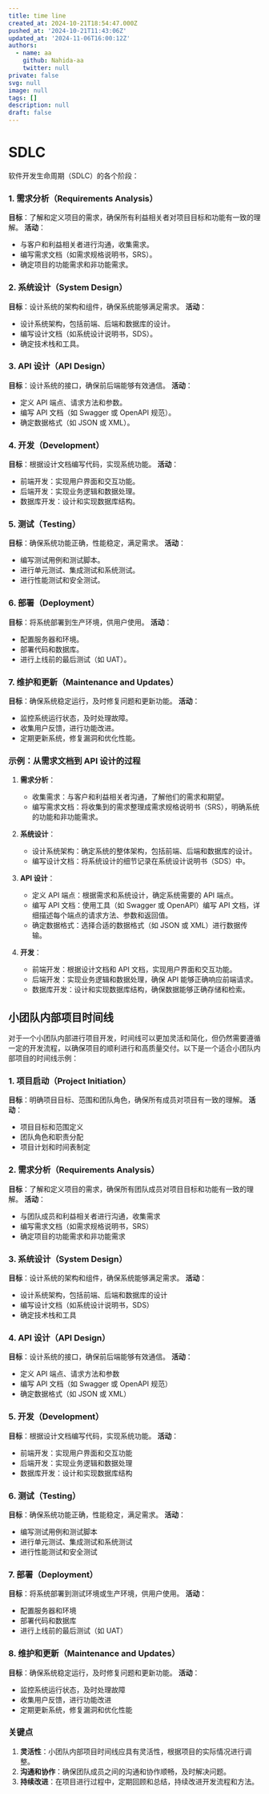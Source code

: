 ```yaml
---
title: time line
created_at: 2024-10-21T18:54:47.000Z
pushed_at: '2024-10-21T11:43:06Z'
updated_at: '2024-11-06T16:00:12Z'
authors:
  - name: aa
    github: Nahida-aa
    twitter: null
private: false
svg: null
image: null
tags: []
description: null
draft: false
---
```

# SDLC
软件开发生命周期（SDLC）的各个阶段：

### 1. 需求分析（Requirements Analysis）
**目标**：了解和定义项目的需求，确保所有利益相关者对项目目标和功能有一致的理解。
**活动**：
- 与客户和利益相关者进行沟通，收集需求。
- 编写需求文档（如需求规格说明书，SRS）。
- 确定项目的功能需求和非功能需求。

### 2. 系统设计（System Design）
**目标**：设计系统的架构和组件，确保系统能够满足需求。
**活动**：
- 设计系统架构，包括前端、后端和数据库的设计。
- 编写设计文档（如系统设计说明书，SDS）。
- 确定技术栈和工具。

### 3. API 设计（API Design）
**目标**：设计系统的接口，确保前后端能够有效通信。
**活动**：
- 定义 API 端点、请求方法和参数。
- 编写 API 文档（如 Swagger 或 OpenAPI 规范）。
- 确定数据格式（如 JSON 或 XML）。

### 4. 开发（Development）
**目标**：根据设计文档编写代码，实现系统功能。
**活动**：
- 前端开发：实现用户界面和交互功能。
- 后端开发：实现业务逻辑和数据处理。
- 数据库开发：设计和实现数据库结构。

### 5. 测试（Testing）
**目标**：确保系统功能正确，性能稳定，满足需求。
**活动**：
- 编写测试用例和测试脚本。
- 进行单元测试、集成测试和系统测试。
- 进行性能测试和安全测试。

### 6. 部署（Deployment）
**目标**：将系统部署到生产环境，供用户使用。
**活动**：
- 配置服务器和环境。
- 部署代码和数据库。
- 进行上线前的最后测试（如 UAT）。

### 7. 维护和更新（Maintenance and Updates）
**目标**：确保系统稳定运行，及时修复问题和更新功能。
**活动**：
- 监控系统运行状态，及时处理故障。
- 收集用户反馈，进行功能改进。
- 定期更新系统，修复漏洞和优化性能。

### 示例：从需求文档到 API 设计的过程

1. **需求分析**：
   - 收集需求：与客户和利益相关者沟通，了解他们的需求和期望。
   - 编写需求文档：将收集到的需求整理成需求规格说明书（SRS），明确系统的功能和非功能需求。

2. **系统设计**：
   - 设计系统架构：确定系统的整体架构，包括前端、后端和数据库的设计。
   - 编写设计文档：将系统设计的细节记录在系统设计说明书（SDS）中。

3. **API 设计**：
   - 定义 API 端点：根据需求和系统设计，确定系统需要的 API 端点。
   - 编写 API 文档：使用工具（如 Swagger 或 OpenAPI）编写 API 文档，详细描述每个端点的请求方法、参数和返回值。
   - 确定数据格式：选择合适的数据格式（如 JSON 或 XML）进行数据传输。

4. **开发**：
   - 前端开发：根据设计文档和 API 文档，实现用户界面和交互功能。
   - 后端开发：实现业务逻辑和数据处理，确保 API 能够正确响应前端请求。
   - 数据库开发：设计和实现数据库结构，确保数据能够正确存储和检索。

## 小团队内部项目时间线

对于一个小团队内部进行项目开发，时间线可以更加灵活和简化，但仍然需要遵循一定的开发流程，以确保项目的顺利进行和高质量交付。以下是一个适合小团队内部项目的时间线示例：

### 1. 项目启动（Project Initiation）
**目标**：明确项目目标、范围和团队角色，确保所有成员对项目有一致的理解。
**活动**：
- 项目目标和范围定义
- 团队角色和职责分配
- 项目计划和时间表制定

### 2. 需求分析（Requirements Analysis）
**目标**：了解和定义项目的需求，确保所有团队成员对项目目标和功能有一致的理解。
**活动**：
- 与团队成员和利益相关者进行沟通，收集需求
- 编写需求文档（如需求规格说明书，SRS）
- 确定项目的功能需求和非功能需求

### 3. 系统设计（System Design）
**目标**：设计系统的架构和组件，确保系统能够满足需求。
**活动**：
- 设计系统架构，包括前端、后端和数据库的设计
- 编写设计文档（如系统设计说明书，SDS）
- 确定技术栈和工具

### 4. API 设计（API Design）
**目标**：设计系统的接口，确保前后端能够有效通信。
**活动**：
- 定义 API 端点、请求方法和参数
- 编写 API 文档（如 Swagger 或 OpenAPI 规范）
- 确定数据格式（如 JSON 或 XML）

### 5. 开发（Development）
**目标**：根据设计文档编写代码，实现系统功能。
**活动**：
- 前端开发：实现用户界面和交互功能
- 后端开发：实现业务逻辑和数据处理
- 数据库开发：设计和实现数据库结构

### 6. 测试（Testing）
**目标**：确保系统功能正确，性能稳定，满足需求。
**活动**：
- 编写测试用例和测试脚本
- 进行单元测试、集成测试和系统测试
- 进行性能测试和安全测试

### 7. 部署（Deployment）
**目标**：将系统部署到测试环境或生产环境，供用户使用。
**活动**：
- 配置服务器和环境
- 部署代码和数据库
- 进行上线前的最后测试（如 UAT）

### 8. 维护和更新（Maintenance and Updates）
**目标**：确保系统稳定运行，及时修复问题和更新功能。
**活动**：
- 监控系统运行状态，及时处理故障
- 收集用户反馈，进行功能改进
- 定期更新系统，修复漏洞和优化性能

### 关键点

1. **灵活性**：小团队内部项目时间线应具有灵活性，根据项目的实际情况进行调整。
2. **沟通和协作**：确保团队成员之间的沟通和协作顺畅，及时解决问题。
3. **持续改进**：在项目进行过程中，定期回顾和总结，持续改进开发流程和方法。
